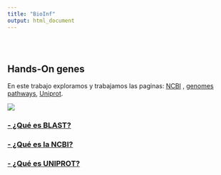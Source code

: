 ```yaml
---
title: "BioInf"
output: html_document
---
```


<style type="text/css">
.title {
  display: none;
}

#getting-started img {
  margin-right: 10px;
}

</style>

<div class="row" style="padding-top: 30px;">
<div class="col-sm-6">

# **Hands-On genes**

En este trabajo exploramos y trabajamos las paginas: [NCBI](https://www.ncbi.nlm.nih.gov/gene/) , [genomes pathways](https://www.genome.jp/kegg/pathway.html), [Uniprot](https://www.uniprot.org/).

<a href = "https://www.sib.swiss/what-is-bioinformatics">
![](images/images.jpg)
</a>
</div>
### [ - ¿Qué es BLAST?](https://blast.ncbi.nlm.nih.gov/)

### [- ¿Qué es la NCBI?](http://scielo.sld.cu/scielo.php?script=sci_arttext&pid=S1024-94352009000400003)

### [- ¿Qué es UNIPROT?](https://www.uniprot.org/help/about)




